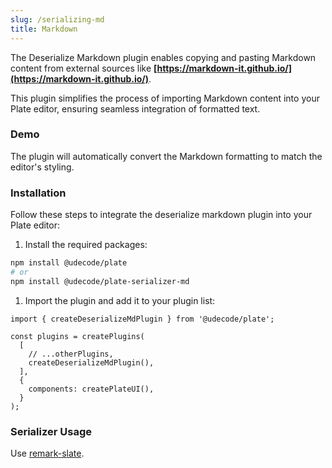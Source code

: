 ```yaml
---
slug: /serializing-md
title: Markdown
---
```


The Deserialize Markdown plugin enables copying and pasting Markdown content from external sources like **[https://markdown-it.github.io/](https://markdown-it.github.io/)**.

This plugin simplifies the process of importing Markdown content into your Plate editor, ensuring seamless integration of formatted text.

### Demo

The plugin will automatically convert the Markdown formatting to match the editor's styling.



<SerializingMdSandpack />

### Installation

Follow these steps to integrate the deserialize markdown plugin into your Plate editor:

1. Install the required packages:

```bash npm2yarn
npm install @udecode/plate
# or
npm install @udecode/plate-serializer-md
```

1. Import the plugin and add it to your plugin list:

```tsx
import { createDeserializeMdPlugin } from '@udecode/plate';

const plugins = createPlugins(
  [
    // ...otherPlugins,
    createDeserializeMdPlugin(),
  ],
  {
    components: createPlateUI(),
  }
);
```

### Serializer Usage

Use [remark-slate](https://github.com/hanford/remark-slate).
